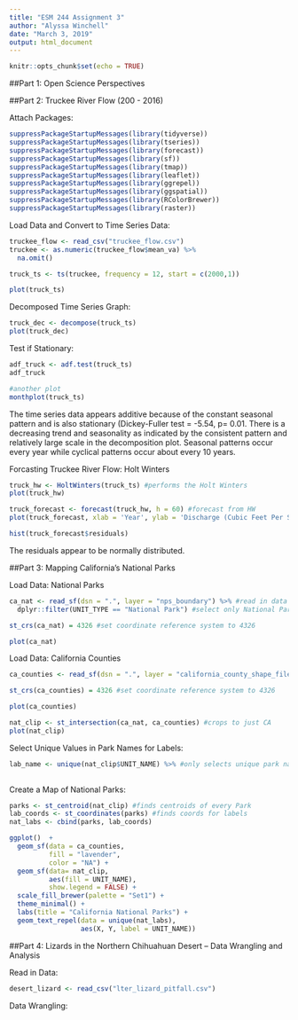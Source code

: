 ```yaml
---
title: "ESM 244 Assignment 3"
author: "Alyssa Winchell"
date: "March 3, 2019"
output: html_document
---
```


```r
knitr::opts_chunk$set(echo = TRUE)
```

##Part 1: Open Science Perspectives

##Part 2: Truckee River Flow (200 - 2016)

Attach Packages:

```r

suppressPackageStartupMessages(library(tidyverse))
suppressPackageStartupMessages(library(tseries))
suppressPackageStartupMessages(library(forecast))
suppressPackageStartupMessages(library(sf))
suppressPackageStartupMessages(library(tmap))
suppressPackageStartupMessages(library(leaflet))
suppressPackageStartupMessages(library(ggrepel))
suppressPackageStartupMessages(library(ggspatial))
suppressPackageStartupMessages(library(RColorBrewer))
suppressPackageStartupMessages(library(raster))

```


Load Data and Convert to Time Series Data:

```r

truckee_flow <- read_csv("truckee_flow.csv")
truckee <- as.numeric(truckee_flow$mean_va) %>%
  na.omit()

truck_ts <- ts(truckee, frequency = 12, start = c(2000,1))

plot(truck_ts)

```

Decomposed Time Series Graph:

```r

truck_dec <- decompose(truck_ts)
plot(truck_dec)

```

Test if Stationary:

```r

adf_truck <- adf.test(truck_ts)
adf_truck

#another plot
monthplot(truck_ts)

```

The time series data appears additive because of the constant seasonal pattern and is also stationary (Dickey-Fuller test = -5.54, p= 0.01. There is a decreasing trend and seasonality as indicated by the consistent pattern and relatively large scale in the decomposition plot. Seasonal patterns occur every year while cyclical patterns occur about every 10 years.

Forcasting Truckee River Flow:
Holt Winters

```r

truck_hw <- HoltWinters(truck_ts) #performs the Holt Winters
plot(truck_hw)

truck_forecast <- forecast(truck_hw, h = 60) #forecast from HW
plot(truck_forecast, xlab = 'Year', ylab = 'Discharge (Cubic Feet Per Second', main = 'Mean Monthly Flow in the Truckee River (2000 - 2021)')

```

```r

hist(truck_forecast$residuals)

```

The residuals appear to be normally distributed.

##Part 3: Mapping California's National Parks

Load Data: National Parks

```r

ca_nat <- read_sf(dsn = ".", layer = "nps_boundary") %>% #read in data
  dplyr::filter(UNIT_TYPE == "National Park") #select only National Parks

st_crs(ca_nat) = 4326 #set coordinate reference system to 4326

plot(ca_nat)

```

Load Data: California Counties

```r

ca_counties <- read_sf(dsn = ".", layer = "california_county_shape_file") #read in data

st_crs(ca_counties) = 4326 #set coordinate reference system to 4326

plot(ca_counties)

nat_clip <- st_intersection(ca_nat, ca_counties) #crops to just CA
plot(nat_clip)

```

Select Unique Values in Park Names for Labels:

```r

lab_name <- unique(nat_clip$UNIT_NAME) %>% #only selects unique park names
  

```


Create a Map of National Parks:

```r

parks <- st_centroid(nat_clip) #finds centroids of every Park
lab_coords <- st_coordinates(parks) #finds coords for labels
nat_labs <- cbind(parks, lab_coords)

ggplot()  +
  geom_sf(data = ca_counties,
          fill = "lavender",
          color = "NA") +
  geom_sf(data= nat_clip,
          aes(fill = UNIT_NAME),
          show.legend = FALSE) +
  scale_fill_brewer(palette = "Set1") +
  theme_minimal() +
  labs(title = "California National Parks") +
  geom_text_repel(data = unique(nat_labs),
                  aes(X, Y, label = UNIT_NAME))


```

##Part 4: Lizards in the Northern Chihuahuan Desert – Data Wrangling and Analysis

Read in Data:

```r

desert_lizard <- read_csv("lter_lizard_pitfall.csv")

```

Data Wrangling:
